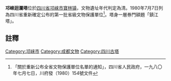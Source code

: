 {{msg:四川省文物保護單位
|名稱 = 迴瀾塔
|編號 = 82
|圖片 = [[File:201908_Huilan_Tower_of_Qionglai.jpg|260px]]
|級別 = S1
|分類 = 
|時代 = [[清代|清代]]
|地点 = [[四川省|四川省]][[邛崍市|邛崍市]][[寶林镇|寶林镇]]
|坐標 =
|登錄 = 1980年7月7日
}}
'''邛崍迴瀾塔'''位於[[四川省|四川省]][[邛崍市|邛崍市]][[寶林镇|寶林镇]]，文物遺址年代判定為清。1980年7月7日列為四川省重新確定公布的第一批省級文物保護單位<ref>「關於重新公布全省文物保護單位名單的通知」，四川省人民政府，一九八〇年七月七日，川府發（1980）154號文件</ref>。塔身一層券門額題「鎮江塔」。

==註釋==
{{reflist}}
{{文物保護單位小作品}}
{{成都市境内的四川省文物保护单位}}
[[Category:邛崃市|Category:邛崃市]]
[[Category:成都文物|Category:成都文物]]
[[Category:四川古塔|Category:四川古塔]]